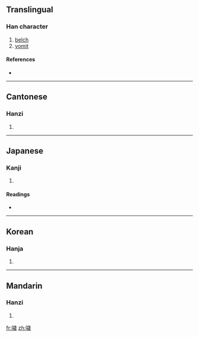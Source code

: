 {{also|哕}}
==Translingual==

===Han character===
{{Han char|rn=30|rad=口|as=13|sn=16|four=6105<sub>3</sub>|canj=口卜一竹 (RYMH)}}

# [[belch]]
# [[vomit]]

====References====
* {{Han ref|kx=0209.380|dkj=04372|dj=0432.220|hdz=10689.120|uh=5666|ud=22118|bh=E941|bd=59713}}

----

==Cantonese==

===Hanzi===
{{yue-hanzi|jyut=|y=yut6|sim=哕}}

# {{defn|Cantonese}}

----

==Japanese==

===Kanji===
{{ja-kanji|grade=|rs=口13}}

# {{defn|Japanese}}

====Readings====
* {{ja-readings|on=[[えつ]] (etsu), [[おち]] (ochi), [[えち]] (echi), [[き]] (ki), [[け]] (ke), [[けい]] (kei), [[かい]] (kai)|kun=[[しゃくり]] (shakuri), [[あかるい]] (akarui)}}

----

==Korean==

===Hanja===
{{ko-hanja|hangeul=[[얼]], [[홰]]|rv=eol, hwae|mr=ŏl, hwae}}

# {{defn|Korean}}

----

==Mandarin==

===Hanzi===
{{cmn-hanzi|sim=哕|pin=[[yuě]] ([[yue3]])|wg=yüeh<sup>3</sup>}}

# {{defn|Mandarin}}

[[fr:噦]]
[[zh:噦]]